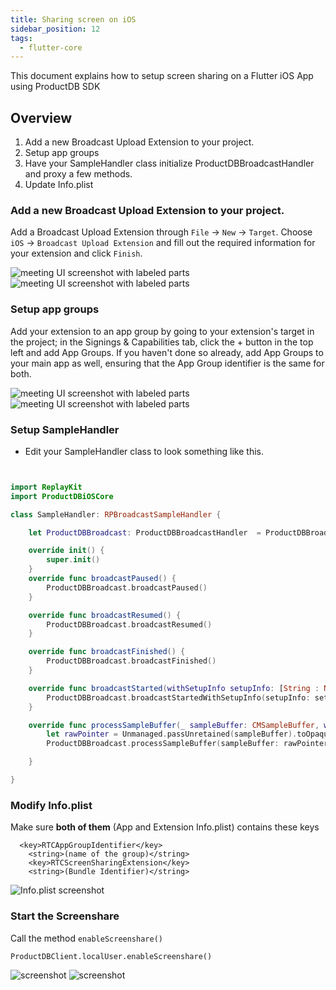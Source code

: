 ```yaml
---
title: Sharing screen on iOS
sidebar_position: 12
tags:
  - flutter-core
---
```


This document explains how to setup screen sharing on a Flutter iOS App using ProductDB SDK

## Overview

1. Add a new Broadcast Upload Extension to your project.
2. Setup app groups
3. Have your SampleHandler class initialize ProductDBBroadcastHandler and proxy a few methods.
4. Update Info.plist

### Add a new Broadcast Upload Extension to your project.

Add a Broadcast Upload Extension through `File` -> `New` -> `Target`.
Choose `iOS` -> `Broadcast Upload Extension` and fill out the required information for your extension and click `Finish`.

![meeting UI screenshot with labeled parts](/static/mobile/0.x.x/ios-setup-0.png)
![meeting UI screenshot with labeled parts](/static/mobile/0.x.x/ios-setup-01.png)

### Setup app groups

Add your extension to an app group by going to your extension's target in the project; in the Signings & Capabilities tab, click the + button in the top left and add App Groups. If you haven't done so already, add App Groups to your main app as well, ensuring that the App Group identifier is the same for both.

![meeting UI screenshot with labeled parts](/static/mobile/0.x.x/ios-setup-03.png)
![meeting UI screenshot with labeled parts](/static/mobile/0.x.x/ios-setup-1.png)

### Setup SampleHandler

- Edit your SampleHandler class to look something like this.

```swift


import ReplayKit
import ProductDBiOSCore

class SampleHandler: RPBroadcastSampleHandler {

    let ProductDBBroadcast: ProductDBBroadcastHandler  = ProductDBBroadcastHandler();

    override init() {
        super.init()
    }
    override func broadcastPaused() {
        ProductDBBroadcast.broadcastPaused()
    }

    override func broadcastResumed() {
        ProductDBBroadcast.broadcastResumed()
    }

    override func broadcastFinished() {
        ProductDBBroadcast.broadcastFinished()
    }

    override func broadcastStarted(withSetupInfo setupInfo: [String : NSObject]?) {
        ProductDBBroadcast.broadcastStartedWithSetupInfo(setupInfo: setupInfo)
    }

    override func processSampleBuffer(_ sampleBuffer: CMSampleBuffer, with sampleBufferType: RPSampleBufferType) {
        let rawPointer = Unmanaged.passUnretained(sampleBuffer).toOpaque()
        ProductDBBroadcast.processSampleBuffer(sampleBuffer: rawPointer, withType: Int64(sampleBufferType.rawValue))

    }

}

```

### Modify Info.plist

Make sure **both of them** (App and Extension Info.plist) contains these keys

```
  <key>RTCAppGroupIdentifier</key>
	<string>(name of the group)</string>
	<key>RTCScreenSharingExtension</key>
	<string>(Bundle Identifier)</string>
```

![Info.plist screenshot](/static/mobile/0.x.x/ios-setup-info.png)

### Start the Screenshare

Call the method `enableScreenshare()`

```
ProductDBClient.localUser.enableScreenshare()
```

![screenshot](/static/mobile/0.x.x/ios-setup-app.png)
![screenshot](/static/mobile/0.x.x/ios-setup-demo.png)

<head>
  <title>Flutter Core Sharing screen on iOS</title>
</head>
